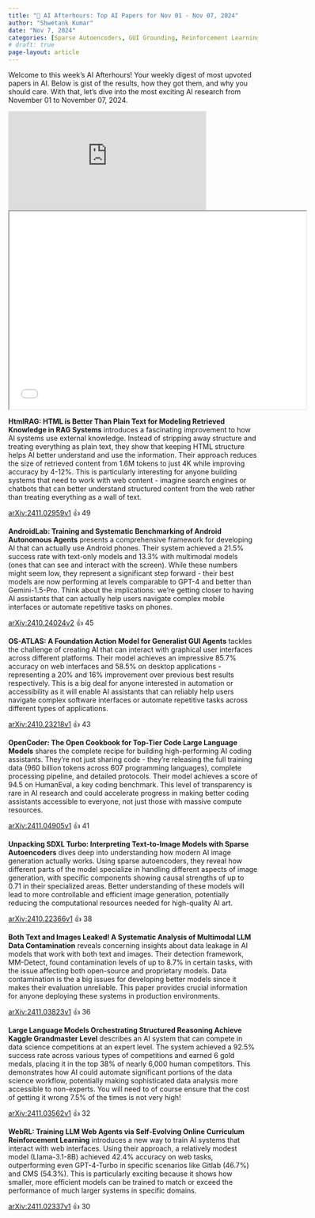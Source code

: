 ```yaml
---
title: "🌙 AI Afterhours: Top AI Papers for Nov 01 - Nov 07, 2024"
author: "Shwetank Kumar"
date: "Nov 7, 2024"
categories: [Sparse Autoencoders, GUI Grounding, Reinforcement Learning, Large Language Models, Multimodal Large Language Models, Retrieval-Augmented Generation (RAG), Android autonomous agents]
# draft: true
page-layout: article
---
```


Welcome to this week's AI Afterhours! Your weekly digest of most upvoted papers in AI. Below is gist of the results, how they got them, and why you should care. With that, let's dive into the most exciting AI research from November 01 to November 07, 2024. 

<iframe src="https://podcasters.spotify.com/pod/show/shwetankkumar/embed" height="200px" width="400px" frameborder="0" scrolling="no"></iframe>

<iframe src="../../subscribe.html" width="600" height="400" class="newsletter-form"></iframe>   

**HtmlRAG: HTML is Better Than Plain Text for Modeling Retrieved Knowledge in RAG Systems** introduces a fascinating improvement to how AI systems use external knowledge. Instead of stripping away structure and treating everything as plain text, they show that keeping HTML structure helps AI better understand and use the information. Their approach reduces the size of retrieved content from 1.6M tokens to just 4K while improving accuracy by 4-12%. This is particularly interesting for anyone building systems that need to work with web content - imagine search engines or chatbots that can better understand structured content from the web rather than treating everything as a wall of text.

[arXiv:2411.02959v1](https://arxiv.org/pdf/2411.02959v1) 👍 49

**AndroidLab: Training and Systematic Benchmarking of Android Autonomous Agents** presents a comprehensive framework for developing AI that can actually use Android phones. Their system achieved a 21.5% success rate with text-only models and 13.3% with multimodal models (ones that can see and interact with the screen). While these numbers might seem low, they represent a significant step forward - their best models are now performing at levels comparable to GPT-4 and better than Gemini-1.5-Pro. Think about the implications: we're getting closer to having AI assistants that can actually help users navigate complex mobile interfaces or automate repetitive tasks on phones.

[arXiv:2410.24024v2](https://arxiv.org/pdf/2410.24024v2) 👍 45

**OS-ATLAS: A Foundation Action Model for Generalist GUI Agents** tackles the challenge of creating AI that can interact with graphical user interfaces across different platforms. Their model achieves an impressive 85.7% accuracy on web interfaces and 58.5% on desktop applications - representing a 20% and 16% improvement over previous best results respectively. This is a big deal for anyone interested in automation or accessibility as it will enable AI assistants that can reliably help users navigate complex software interfaces or automate repetitive tasks across different types of applications.

[arXiv:2410.23218v1](https://arxiv.org/pdf/2410.23218v1) 👍 43

**OpenCoder: The Open Cookbook for Top-Tier Code Large Language Models** shares the complete recipe for building high-performing AI coding assistants. They're not just sharing code - they're releasing the full training data (960 billion tokens across 607 programming languages), complete processing pipeline, and detailed protocols. Their model achieves a score of 94.5 on HumanEval, a key coding benchmark. This level of transparency is rare in AI research and could accelerate progress in making better coding assistants accessible to everyone, not just those with massive compute resources.

[arXiv:2411.04905v1](https://arxiv.org/pdf/2411.04905v1) 👍 41

**Unpacking SDXL Turbo: Interpreting Text-to-Image Models with Sparse Autoencoders** dives deep into understanding how modern AI image generation actually works. Using sparse autoencoders, they reveal how different parts of the model specialize in handling different aspects of image generation, with specific components showing causal strengths of up to 0.71 in their specialized areas. Better understanding of these models will lead to more controllable and efficient image generation, potentially reducing the computational resources needed for high-quality AI art.

[arXiv:2410.22366v1](https://arxiv.org/pdf/2410.22366v1) 👍 38

**Both Text and Images Leaked! A Systematic Analysis of Multimodal LLM Data Contamination** reveals concerning insights about data leakage in AI models that work with both text and images. Their detection framework, MM-Detect, found contamination levels of up to 8.7% in certain tasks, with the issue affecting both open-source and proprietary models. Data contamination is the a big issues for developing better models since it makes their evaluation unreliable. This paper provides crucial information for anyone deploying these systems in production environments.

[arXiv:2411.03823v1](https://arxiv.org/pdf/2411.03823v1) 👍 36

**Large Language Models Orchestrating Structured Reasoning Achieve Kaggle Grandmaster Level** describes an AI system that can compete in data science competitions at an expert level. The system achieved a 92.5% success rate across various types of competitions and earned 6 gold medals, placing it in the top 38% of nearly 6,000 human competitors. This demonstrates how AI could automate significant portions of the data science workflow, potentially making sophisticated data analysis more accessible to non-experts. You will need to of course ensure that the cost of getting it wrong 7.5% of the times is not very high! 

[arXiv:2411.03562v1](https://arxiv.org/pdf/2411.03562v1) 👍 32

**WebRL: Training LLM Web Agents via Self-Evolving Online Curriculum Reinforcement Learning** introduces a new way to train AI systems that interact with web interfaces. Using their approach, a relatively modest model (Llama-3.1-8B) achieved 42.4% accuracy on web tasks, outperforming even GPT-4-Turbo in specific scenarios like Gitlab (46.7%) and CMS (54.3%). This is particularly exciting because it shows how smaller, more efficient models can be trained to match or exceed the performance of much larger systems in specific domains.

[arXiv:2411.02337v1](https://arxiv.org/pdf/2411.02337v1) 👍 30

